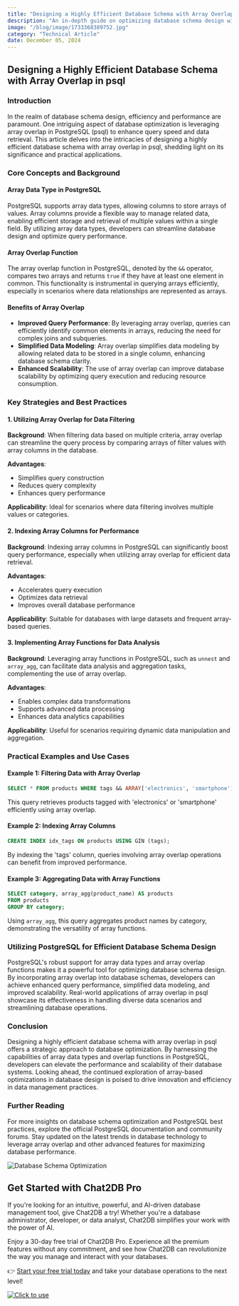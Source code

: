 ```yaml
---
title: "Designing a Highly Efficient Database Schema with Array Overlap in psql"
description: "An in-depth guide on optimizing database schema design with array overlap in PostgreSQL, focusing on performance and scalability."
image: "/blog/image/1733368389752.jpg"
category: "Technical Article"
date: December 05, 2024
---
```


## Designing a Highly Efficient Database Schema with Array Overlap in psql

### Introduction

In the realm of database schema design, efficiency and performance are paramount. One intriguing aspect of database optimization is leveraging array overlap in PostgreSQL (psql) to enhance query speed and data retrieval. This article delves into the intricacies of designing a highly efficient database schema with array overlap in psql, shedding light on its significance and practical applications.

### Core Concepts and Background

#### Array Data Type in PostgreSQL

PostgreSQL supports array data types, allowing columns to store arrays of values. Array columns provide a flexible way to manage related data, enabling efficient storage and retrieval of multiple values within a single field. By utilizing array data types, developers can streamline database design and optimize query performance.

#### Array Overlap Function

The array overlap function in PostgreSQL, denoted by the `&&` operator, compares two arrays and returns `true` if they have at least one element in common. This functionality is instrumental in querying arrays efficiently, especially in scenarios where data relationships are represented as arrays.

#### Benefits of Array Overlap

- **Improved Query Performance**: By leveraging array overlap, queries can efficiently identify common elements in arrays, reducing the need for complex joins and subqueries.
- **Simplified Data Modeling**: Array overlap simplifies data modeling by allowing related data to be stored in a single column, enhancing database schema clarity.
- **Enhanced Scalability**: The use of array overlap can improve database scalability by optimizing query execution and reducing resource consumption.

### Key Strategies and Best Practices

#### 1. Utilizing Array Overlap for Data Filtering

**Background**: When filtering data based on multiple criteria, array overlap can streamline the query process by comparing arrays of filter values with array columns in the database.

**Advantages**:
- Simplifies query construction
- Reduces query complexity
- Enhances query performance

**Applicability**: Ideal for scenarios where data filtering involves multiple values or categories.

#### 2. Indexing Array Columns for Performance

**Background**: Indexing array columns in PostgreSQL can significantly boost query performance, especially when utilizing array overlap for efficient data retrieval.

**Advantages**:
- Accelerates query execution
- Optimizes data retrieval
- Improves overall database performance

**Applicability**: Suitable for databases with large datasets and frequent array-based queries.

#### 3. Implementing Array Functions for Data Analysis

**Background**: Leveraging array functions in PostgreSQL, such as `unnest` and `array_agg`, can facilitate data analysis and aggregation tasks, complementing the use of array overlap.

**Advantages**:
- Enables complex data transformations
- Supports advanced data processing
- Enhances data analytics capabilities

**Applicability**: Useful for scenarios requiring dynamic data manipulation and aggregation.

### Practical Examples and Use Cases

#### Example 1: Filtering Data with Array Overlap

```sql
SELECT * FROM products WHERE tags && ARRAY['electronics', 'smartphone'];
```

This query retrieves products tagged with 'electronics' or 'smartphone' efficiently using array overlap.

#### Example 2: Indexing Array Columns

```sql
CREATE INDEX idx_tags ON products USING GIN (tags);
```

By indexing the 'tags' column, queries involving array overlap operations can benefit from improved performance.

#### Example 3: Aggregating Data with Array Functions

```sql
SELECT category, array_agg(product_name) AS products
FROM products
GROUP BY category;
```

Using `array_agg`, this query aggregates product names by category, demonstrating the versatility of array functions.

### Utilizing PostgreSQL for Efficient Database Schema Design

PostgreSQL's robust support for array data types and array overlap functions makes it a powerful tool for optimizing database schema design. By incorporating array overlap into database schemas, developers can achieve enhanced query performance, simplified data modeling, and improved scalability. Real-world applications of array overlap in psql showcase its effectiveness in handling diverse data scenarios and streamlining database operations.

### Conclusion

Designing a highly efficient database schema with array overlap in psql offers a strategic approach to database optimization. By harnessing the capabilities of array data types and overlap functions in PostgreSQL, developers can elevate the performance and scalability of their database systems. Looking ahead, the continued exploration of array-based optimizations in database design is poised to drive innovation and efficiency in data management practices.

### Further Reading

For more insights on database schema optimization and PostgreSQL best practices, explore the official PostgreSQL documentation and community forums. Stay updated on the latest trends in database technology to leverage array overlap and other advanced features for maximizing database performance.

![Database Schema Optimization](https://example.com/database-schema-optimization.jpg)

## Get Started with Chat2DB Pro

If you're looking for an intuitive, powerful, and AI-driven database management tool, give Chat2DB a try! Whether you're a database administrator, developer, or data analyst, Chat2DB simplifies your work with the power of AI.

Enjoy a 30-day free trial of Chat2DB Pro. Experience all the premium features without any commitment, and see how Chat2DB can revolutionize the way you manage and interact with your databases.

👉 [Start your free trial today](https://chat2db.ai/pricing) and take your database operations to the next level!


[![Click to use](/image/blog/bg/chat2db.jpg)](https://chat2db.ai)
